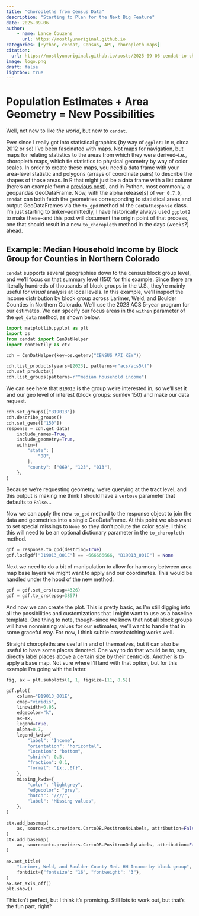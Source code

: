 ```yaml
---
title: "Choropleths from Census Data"
description: "Starting to Plan for the Next Big Feature"
date: 2025-09-06
author:
    - name: Lance Couzens
      url: https://mostlyunoriginal.github.io  
categories: [Python, cendat, Census, API, choropleth maps]
citation: 
  url: https://mostlyunoriginal.github.io/posts/2025-09-06-cendat-to-choropleth/
image: logo.png 
draft: false
lightbox: true
---
```


# Population Estimates + Area Geometry = New Possibilities

Well, not new to like *the world*, but new to `cendat`.

Ever since I really got into statistical graphics (by way of `ggplot2` in `R`, circa 2012 or so) I've been fascinated with maps. Not maps for navigation, but maps for relating statistics to the areas from which they were derived–i.e., choropleth maps, which tie statistics to physical geometry by way of color scales. In order to create these maps, you need a data frame with your area-level statistic and polygons (arrays of coordinate pairs) to describe the shapes of those areas. In R that might just be a data frame with a list column (here's an example from a [previous post](https://mostlyunoriginal.github.io/posts/2025-03-22-Choropleths-and-LIst-Retrieval-Fun/)), and in Python, most commonly, a geopandas GeoDataFrame. Now, with the alpha release\[s\] of `ver 0.7.0`, `cendat` can both fetch the geometries corresponding to statistical areas and output GeoDataFrames via the `to_gpd` method of the `CenDatResponse` class. I'm just starting to tinker–admittedly, I have historically always used `ggplot2` to make these–and this post will document the origin point of that process, one that should result in a new `to_choropleth` method in the days (weeks?) ahead.

## Example: Median Household Income by Block Group for Counties in Northern Colorado

`cendat` supports several geographies down to the census block group level, and we'll focus on that summary level (150) for this example. Since there are literally hundreds of thousands of block groups in the U.S., they're mainly useful for *visual* analysis at local levels. In this example, we'll inspect the income distribution by block group across Larimer, Weld, and Boulder Counties in Northern Colorado. We'll use the 2023 ACS 5-year program for our estimates. We can specify our focus areas in the `within` parameter of the `get_data` method, as shown below.

```python
import matplotlib.pyplot as plt
import os
from cendat import CenDatHelper
import contextily as ctx

cdh = CenDatHelper(key=os.getenv("CENSUS_API_KEY"))

cdh.list_products(years=[2023], patterns=r"acs/acs5\)")
cdh.set_products()
cdh.list_groups(patterns=r"^median household income")
```

We can see here that `B19013` is the group we're interested in, so we'll set it and our geo level of interest (block groups: sumlev 150) and make our data request.

```python
cdh.set_groups(["B19013"])
cdh.describe_groups()
cdh.set_geos(["150"])
response = cdh.get_data(
    include_names=True,
    include_geometry=True,
    within={
        "state": [
            "08",
        ],
        "county": ["069", "123", "013"],
    },
)
```

Because we're requesting geometry, we're querying at the tract level, and this output is making me think I should have a `verbose` parameter that defaults to `False`...

Now we can apply the new `to_gpd` method to the response object to join the data and geometries into a single GeoDataFrame. At this point we also want to set special missings to `None` so they don't pollute the color scale. I think this will need to be an optional dictionary parameter in the `to_choropleth` method.

```python
gdf = response.to_gpd(destring=True)
gdf.loc[gdf["B19013_001E"] == -666666666, "B19013_001E"] = None
```

Next we need to do a bit of manipulation to allow for harmony between area map base layers we might want to apply and our coordinates. This would be handled under the hood of the new method.

```python
gdf = gdf.set_crs(epsg=4326)
gdf = gdf.to_crs(epsg=3857)
```

And now we can create the plot. This is pretty basic, as I'm still digging into all the possibilities and customizations that I might want to use as a baseline template. One thing to note, though--since we know that not all block groups will have nonmissing values for our estimates, we'll want to handle that in some graceful way. For now, I think subtle crosshatching works well.

Straight choropleths are useful in and of themselves, but it can also be useful to have some places denoted. One way to do that would be to, say, directly label places above a certain size by their centroids. Another is to apply a base map. Not sure where I'll land with that option, but for this example I'm going with the latter.

```python
fig, ax = plt.subplots(1, 1, figsize=(11, 8.5))

gdf.plot(
    column="B19013_001E",
    cmap="viridis",
    linewidth=0.05,
    edgecolor="k",
    ax=ax,
    legend=True,
    alpha=0.7,
    legend_kwds={
        "label": "Income",
        "orientation": "horizontal",
        "location": "bottom",
        "shrink": 0.5,
        "fraction": 0.1,
        "format": "{x:,.0f}",
    },
    missing_kwds={
        "color": "lightgrey",
        "edgecolor": "grey",
        "hatch": "////",
        "label": "Missing values",
    },
)

ctx.add_basemap(
    ax, source=ctx.providers.CartoDB.PositronNoLabels, attribution=False, zoom=10
)
ctx.add_basemap(
    ax, source=ctx.providers.CartoDB.PositronOnlyLabels, attribution=False, zoom=10
)

ax.set_title(
    "Larimer, Weld, and Boulder County Med. HH Income by block group",
    fontdict={"fontsize": "16", "fontweight": "3"},
)
ax.set_axis_off()
plt.show()
```

This isn't perfect, but I think it's promising. Still lots to work out, but that's the fun part, right?